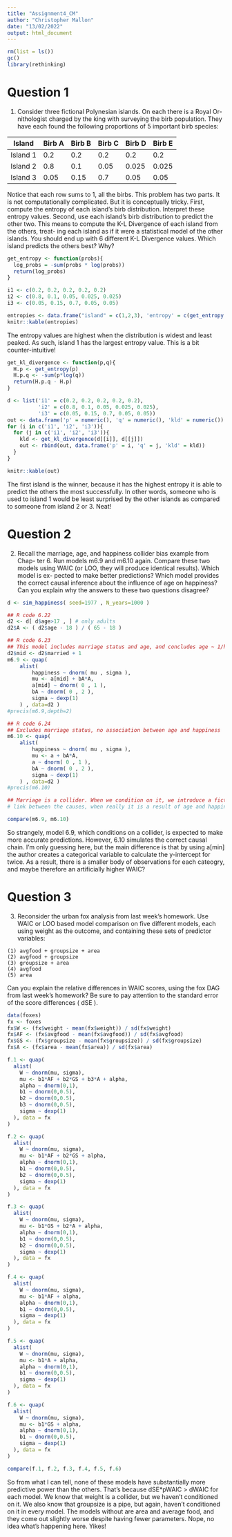 ```yaml
---
title: "Assignment4_CM"
author: "Christopher Mallon"
date: "13/02/2022"
output: html_document
---
```



```r
rm(list = ls())
gc()
library(rethinking)
```

# Question 1
1. Consider three fictional Polynesian islands. On each there is a Royal Or-
nithologist charged by the king with surveying the birb population. They
have each found the following proportions of 5 important birb species:

Island | Birb A | Birb B | Birb C | Birb D | Birb E
-------|-------|-------|-------|-------|-------|
Island 1 | 0.2  | 0.2  | 0.2   | 0.2   | 0.2
Island 2 | 0.8  | 0.1  | 0.05  | 0.025 | 0.025
Island 3 | 0.05 | 0.15 | 0.7   | 0.05  | 0.05

Notice that each row sums to 1, all the birbs. This problem has two parts. It
is not computationally complicated. But it is conceptually tricky.
First, compute the entropy of each island’s birb distribution. Interpret
these entropy values.
Second, use each island’s birb distribution to predict the other two. This
means to compute the K-L Divergence of each island from the others, treat-
ing each island as if it were a statistical model of the other islands. You should
end up with 6 different K-L Divergence values. Which island predicts the
others best? Why?

```r

get_entropy <- function(probs){
  log_probs = -sum(probs * log(probs))
  return(log_probs)
}

i1 <- c(0.2, 0.2, 0.2, 0.2, 0.2)
i2 <- c(0.8, 0.1, 0.05, 0.025, 0.025)
i3 <- c(0.05, 0.15, 0.7, 0.05, 0.05)

entropies <- data.frame("island" = c(1,2,3), 'entropy' = c(get_entropy(i1), get_entropy(i2), get_entropy(i3)))
knitr::kable(entropies)

```
The entropy values are highest when the distribution is widest and least peaked. As such, 
island 1 has the largest entropy value. This is a bit counter-intuitive!

```r
get_kl_divergence <- function(p,q){
  H.p <- get_entropy(p)
  H.p.q <- -sum(p*log(q))
  return(H.p.q - H.p)
}

d <- list('i1' = c(0.2, 0.2, 0.2, 0.2, 0.2),
          'i2' = c(0.8, 0.1, 0.05, 0.025, 0.025),
          'i3' = c(0.05, 0.15, 0.7, 0.05, 0.05))
out <- data.frame('p' = numeric(), 'q' = numeric(), 'kld' = numeric())
for (i in c('i1', 'i2', 'i3')){
  for (j in c('i1', 'i2', 'i3')){
    kld <- get_kl_divergence(d[[i]], d[[j]])
    out <- rbind(out, data.frame('p' = i, 'q' = j, 'kld' = kld))
  }
}

knitr::kable(out)

```
The first island is the winner, because it has the highest entropy it is able
to predict the others the most successfully. In other words, someone who is used
to island 1 would be least surprised by the other islands as compared to someone
from island 2 or 3. Neat!


# Question 2
2. Recall the marriage, age, and happiness collider bias example from Chap-
ter 6. Run models m6.9 and m6.10 again. Compare these two models using
WAIC (or LOO, they will produce identical results). Which model is ex-
pected to make better predictions? Which model provides the correct causal
inference about the influence of age on happiness? Can you explain why the
answers to these two questions disagree?

```r
d <- sim_happiness( seed=1977 , N_years=1000 )

## R code 6.22
d2 <- d[ d$age>17 , ] # only adults
d2$A <- ( d2$age - 18 ) / ( 65 - 18 )

## R code 6.23
## This model includes marriage status and age, and concludes age ~ 1/happiness
d2$mid <- d2$married + 1
m6.9 <- quap(
    alist(
        happiness ~ dnorm( mu , sigma ),
        mu <- a[mid] + bA*A,
        a[mid] ~ dnorm( 0 , 1 ),
        bA ~ dnorm( 0 , 2 ),
        sigma ~ dexp(1)
    ) , data=d2 )
#precis(m6.9,depth=2)

## R code 6.24
## Excludes marriage status, no association between age and happiness
m6.10 <- quap(
    alist(
        happiness ~ dnorm( mu , sigma ),
        mu <- a + bA*A,
        a ~ dnorm( 0 , 1 ),
        bA ~ dnorm( 0 , 2 ),
        sigma ~ dexp(1)
    ) , data=d2 )
#precis(m6.10)

## Marriage is a collider. When we condition on it, we introduce a fictional
# link between the causes, when really it is a result of age and happiness.

compare(m6.9, m6.10)

```
So strangely, model 6.9, which conditions on a collider, is expected to make
more accurate predictions. However, 6.10 simulates the correct causal chain.
I'm only guessing here, but the main difference is that by using a[min] the author
creates a categorical variable to calculate the y-intercept for twice. As a result,
there is a smaller body of observations for each cateogry, and maybe therefore
an artificially higher WAIC?

# Question 3
3. Reconsider the urban fox analysis from last week’s homework. Use WAIC
or LOO based model comparison on five different models, each using weight
as the outcome, and containing these sets of predictor variables:

```
(1) avgfood + groupsize + area
(2) avgfood + groupsize
(3) groupsize + area
(4) avgfood
(5) area
```

Can you explain the relative differences in WAIC scores, using the fox DAG
from last week’s homework? Be sure to pay attention to the standard error
of the score differences ( dSE ).

```r
data(foxes)
fx <- foxes
fx$W <- (fx$weight - mean(fx$weight)) / sd(fx$weight)
fx$AF <- (fx$avgfood - mean(fx$avgfood)) / sd(fx$avgfood)
fx$GS <- (fx$groupsize - mean(fx$groupsize)) / sd(fx$groupsize)
fx$A <- (fx$area - mean(fx$area)) / sd(fx$area)

```

```r
f.1 <- quap(
  alist(
    W ~ dnorm(mu, sigma),
    mu <- b1*AF + b2*GS + b3*A + alpha,
    alpha ~ dnorm(0,1),
    b1 ~ dnorm(0,0.5),
    b2 ~ dnorm(0,0.5),
    b3 ~ dnorm(0,0.5),
    sigma ~ dexp(1)
  ), data = fx
)

f.2 <- quap(
  alist(
    W ~ dnorm(mu, sigma),
    mu <- b1*AF + b2*GS + alpha,
    alpha ~ dnorm(0,1),
    b1 ~ dnorm(0,0.5),
    b2 ~ dnorm(0,0.5),
    sigma ~ dexp(1)
  ), data = fx
)

f.3 <- quap(
  alist(
    W ~ dnorm(mu, sigma),
    mu <- b1*GS + b2*A + alpha,
    alpha ~ dnorm(0,1),
    b1 ~ dnorm(0,0.5),
    b2 ~ dnorm(0,0.5),
    sigma ~ dexp(1)
  ), data = fx
)

f.4 <- quap(
  alist(
    W ~ dnorm(mu, sigma),
    mu <- b1*AF + alpha,
    alpha ~ dnorm(0,1),
    b1 ~ dnorm(0,0.5),
    sigma ~ dexp(1)
  ), data = fx
)

f.5 <- quap(
  alist(
    W ~ dnorm(mu, sigma),
    mu <- b1*A + alpha,
    alpha ~ dnorm(0,1),
    b1 ~ dnorm(0,0.5),
    sigma ~ dexp(1)
  ), data = fx
)

f.6 <- quap(
  alist(
    W ~ dnorm(mu, sigma),
    mu <- b1*GS + alpha,
    alpha ~ dnorm(0,1),
    b1 ~ dnorm(0,0.5),
    sigma ~ dexp(1)
  ), data = fx
)

compare(f.1, f.2, f.3, f.4, f.5, f.6)

```

So from what I can tell, none of these models have substantially more predictive
power than the others. That's because dSE*pWAIC > dWAIC for each model. We know
that weight is a collider, but we haven't conditioned on it. We also know that groupsize is a
pipe, but again, haven't conditioned on it in every model. The models without 
are area and average food, and they come out slightly worse despite having
fewer parameters. Nope, no idea what's happening here. Yikes!
